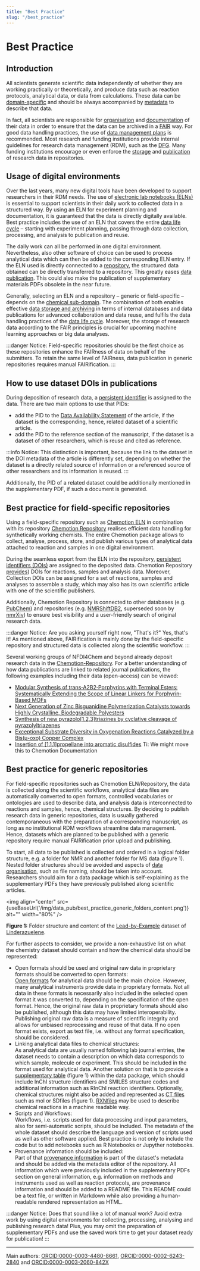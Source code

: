 ```yaml
---
title: "Best Practice"
slug: "/best_practice"
---
```



# Best Practice

## Introduction

All scientists generate scientific data independently of whether they are working practically or theoretically, and produce data such as reaction protocols, analytical data, or data from calculations. These data can be [domain-specific](/docs/domain_guide) and should be always accompanied by [metadata](/docs/metadata) to describe that data.

In fact, all scientists are responsible for [organisation](/docs/data_organisation) and [documentation](/docs/data_documentation) of their data in order to ensure that the data can be archived in a [FAIR](/docs/fair) way. For good data handling practices, the use of [data management plans](/docs/dmp) is recommended. Most research and funding institutions provide internal guidelines for research data management (RDM), such as the [DFG](https://www.dfg.de/download/pdf/foerderung/grundlagen_dfg_foerderung/forschungsdaten/forschungsdaten_checkliste_de.pdf). Many funding institutions encourage or even enforce the [storage](/docs/data_storage) and [publication](/docs/data_publication) of research data in repositories.

## Usage of digital environments

Over the last years, many new digital tools have been developed to support researchers in their RDM needs. The use of [electronic lab notebooks (ELNs)](/docs/eln) is essential to support scientists in their daily work to collected data in a structured way. By using an ELN for experiment planning and documentation, it is guaranteed that the data is directly digitally available. Best practice includes the use of an ELN that covers the entire [data life cycle](/docs/data_life_cycle) – starting with experiment planning, passing through data collection, processing, and analysis to publication and reuse.

The daily work can all be performed in one digital environment. Nevertheless, also other software of choice can be used to process analytical data which can then be added to the corresponding ELN entry. If the ELN used is directly connected to a [repository](/docs/repositories), the structured data obtained can be directly transferred to a repository. This greatly eases [data publication](/docs/data_publication). This could also make the publication of supplementary materials PDFs obsolete in the near future.

Generally, selecting an ELN and a repository – generic or field-specific – depends on the [chemical sub-domain](/docs/domain_guide). The combination of both enables effective [data storage and archiving](/docs/data_storage) in terms of internal databases and data publications for advanced collaboration and data reuse, and fulfils the data handling practices of the [data life cycle](/docs/data_life_cycle). Moreover, the storage of research data according to the FAIR principles is crucial for upcoming machine learning approaches or big data analyses.

:::danger Notice:
Field-specific repositories should be the first choice as these repositories enhance the FAIRness of data on behalf of the submitters. To retain the same level of FAIRness, data publication in generic repositories requires manual FAIRification.
:::

## How to use dataset DOIs in publications

During deposition of research data, a [persistent identifier](/docs/pid) is assigned to the data. There are two main options to use that PIDs:

- add the PID to the [Data Availability Statement](/docs/data_availability_statement) of the article, if the dataset is the corresponding, hence, related dataset of a scientific article.
- add the PID to the reference section of the manuscript, if the dataset is a dataset of other researchers, which is reuse and cited as reference.

:::info Notice:
This distinction is important, because the link to the dataset in the DOI metadata of the article is differently set, depending on whether the dataset is a directly related source of information or a referenced source of other researchers and its information is reused.
:::

Additionally, the PID of a related dataset could be additionally mentioned in the supplementary PDF, if such a document is generated.

## Best practice for field-specific repositories

Using a field-specific repository such as [Chemotion ELN](https://www.chemotion.net/docs) in combination with its repository [Chemotion Repository](https://www.chemotion-repository.net/welcome) realises efficient data handling for synthetically working chemists. The entire Chemotion package allows to collect, analyse, process, store, and publish various types of analytical data attached to reaction and samples in one digital environment.

During the seamless export from the ELN into the repository, [persistent identifiers (DOIs)](/docs/pid) are assigned to the deposited data. Chemotion Repository [provides](https://www.chemotion.net/docs/repo/doi)) DOIs for reactions, samples and analysis data. Moreover, Collection DOIs can be assigned for a set of reactions, samples and analyses to assemble a study, which may also has its own scientific article with one of the scientific publishers.

Additionally,  Chemotion Repository is connected to other databases (e.g. [PubChem](https://pubchem.ncbi.nlm.nih.gov/)) and repositories (e.g. [NMRShiftDB2](https://nmrshiftdb.nmr.uni-koeln.de/), superseded soon by [nmrXiv](https://nmrxiv.org/)) to ensure best visibility and a user-friendly search of original research data.

:::danger Notice:
Are you asking yourself right now, "That's it?" Yes, that's it! As mentioned above, FAIRification is mainly done by the field-specific repository and structured data is collected along the scientific workflow.
:::

<!--- ![BestPractice](/img/topics/BestPractice.png) <br/>
**Figure 1:** Section of the experimental part in journal publication DOI: [10.1039/d1dt00832c](https://doi.org/10.1039/D1DT00832C), citation of data publication marked in orange. Ti: This should not be the way to go which should be highlighted with a figure--->

 Several working groups of NFDI4Chem and beyond already deposit research data in the [Chemotion-Repository](https://www.chemotion-repository.net/welcome). For a better understanding of how data publications are linked to related journal publications, the following examples including their data (open-access) can be viewed:

- [Modular Synthesis of trans‐A2B2‐Porphyrins with Terminal Esters: Systematically Extending the Scope of Linear Linkers for Porphyrin‐Based MOFs](https://doi.org/10.1002/chem.202003885)
- [Next Generation of Zinc Bisguanidine Polymerization Catalysts towards Highly Crystalline, Biodegradable Polyesters](https://doi.org/10.1002/anie.202008473)
- [Synthesis of new pyrazolo[1,2,3]triazines by cyclative cleavage of pyrazolyltriazenes](https://doi.org/10.3762/bjoc.17.187)
- [Exceptional Substrate Diversity in Oxygenation Reactions Catalyzed by a Bis(μ-oxo) Copper Complex](http://dx.doi.org/10.1002/chem.202000664)
- [Insertion of [1.1.1]propellane into aromatic disulfides](https://doi.org/10.3762/bjoc.15.114) Ti: We might move this to Chemotion Documentation

## Best practice for generic repositories

For field-specific repositories such as Chemotion ELN/Repository, the data is collected along the scientific workflows, analytical data files are automatically converted to open formats, controlled vocabularies or ontologies are used to describe data, and analysis data is interconnected to reactions and samples, hence, chemical structures. By deciding to publish research data in generic repositories, data is usually gathered contemporaneous with the preparation of a corresponding manuscript, as long as no institutional RDM workflows streamline data management. Hence, datasets which are planned to be published with a generic repository require manual FAIRification prior upload and publishing.

To start, all data to be published is collected and ordered in a logical folder structure, e.g. a folder for NMR and another folder for MS data (figure 1). Nested folder structures should be avoided and aspects of [data organisation](/docs/data_organisation), such as file naming, should be taken into account. Researchers should aim for a data package which is self-explaining as the supplementary PDFs they have previously published along scientific articles.

<img align="center" src={useBaseUrl('/img/data_pub/best_practice_generic_folders_content.png')} alt="" width="80%" />

**Figure 1:** Folder structure and content of the [Lead-by-Example](/docs/lbe_intro) dataset of [Linderazuelene](/docs/datasets/?doi=10.1002/ciuz.201900868).

For further aspects to consider, we provide a non-exhaustive list on what the chemistry dataset should contain and how the chemical data should be represented:

- Open formats should be used and original raw data in proprietary formats should be converted to open formats:<br/>[Open formats](/docs/format_standards) for analytical data should be the main choice. However, many analytical instruments provide data in proprietary formats. Not all data in these formats is necessarily also included in the selected open format it was converted to, depending on the specification of the open format. Hence, the original raw data in proprietary formats should also be published, although this data may have limited interoperability. Publishing original raw data is a measure of scientific integrity and allows for unbiased reprocessing and reuse of that data. If no open format exists, export as text file, i.e. without any format specification, should be considered.
- Linking analytical data files to chemical structures:<br/>As analytical data are usually named following lab journal entries, the dataset needs to contain a description on which data corresponds to which sample, molecule or experiment. This should be included in the format used for analytical data. Another solution on that is to provide a [supplementary table](/docs/machine-readable_chemical_structures/#provide-machine-readable-data-as-supplementary-table) (figure 1) within the data package, which should include InChI structure identifiers and SMILES structure codes and additional information such as RInChI reaction identifiers. Optionally, chemical structures might also be added and represented as [CT files](/docs//ct_files) such as mol or SDfiles (figure 1). [RXNfiles](/docs//ct_files) may be used to describe chemical reactions in a machine readable way.
- Scripts and Workflows:<br/>Workflows, i.e. scripts used for data processing and input parameters, also for semi-automatic scripts, should be included. The metadata of the whole dataset should describe the language and version of scripts used as well as other software applied. Best practice is not only to include the code but to add notebooks such as R Notebooks or Jupyther notebooks.
- Provenance information should be included:<br/>Part of that [provenance information](/docs/provenance) is part of the dataset's metadata and should be added via the metadata editor of the repository. All information which were previously included in the supplementary PDFs section on general information, e.g. information on methods and instruments used as well as reaction protocols, are provenance information and should be added to a README file. This README could be a text file, or written in Markdown while also providing a human-readable rendered representation as HTML.

:::danger Notice:
Does that sound like a lot of manual work? Avoid extra work by using digital environments for collecting, processing, analysing and publishing research data! Plus, you may omit the preparation of supplementary PDFs and use the saved work time to get your dataset ready for publication!
:::

----
Main authors: [ORCID:0000-0003-4480-8661](https://orcid.org/0000-0003-4480-8661), [ORCID:0000-0002-6243-2840](https://orcid.org/0000-0002-6243-2840) and [ORCID:0000-0003-2060-842X](https://orcid.org/0000-0003-2060-842X)
